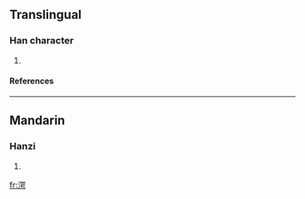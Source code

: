 ==Translingual==
===Han character===
{{Han char|rn=85|rad=水|as=09|sn=12|four=|canj=水口口尸 (ERRS)}}
# {{defn|Han|sort=水09}}
====References====
{{Han ref|kx=0636.070|dkj=17807|hdz=31677.080|uh=6E42|ud=28226}}

----
==Mandarin==
===Hanzi===
{{cmn-hanzi|pin=[[è]] ([[e4]])|wg=o<sup>4</sup>}}
# {{defn|Mandarin}}

[[fr:湂]]